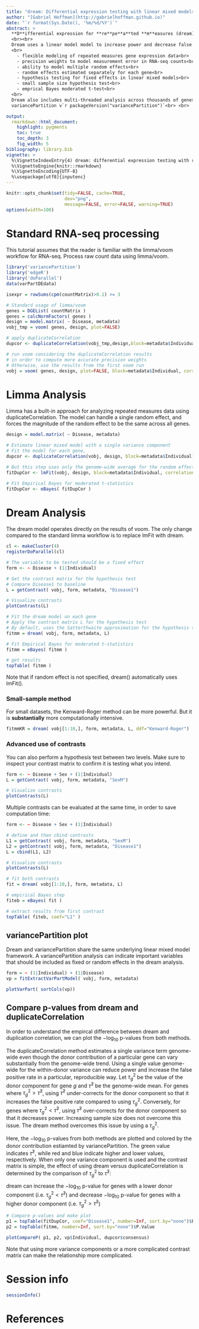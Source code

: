 ```yaml
---
title: "dream: Differential expression testing with linear mixed models for repeated measures"
author: "[Gabriel Hoffman](http://gabrielhoffman.github.io)"
date: "`r format(Sys.Date(), '%m/%d/%Y')`"
abstract: > 
  **D**ifferential expression for **re**pe**a**ted **m**easures (dream) uses a linear model model to increase power and decrease false positives for RNA-seq datasets with multiple measurements per individual.  The analysis fits seamlessly into the widely used workflow of limma/voom [@Law2014].  
  <br><br> 
  Dream uses a linear model model to increase power and decrease false positives for RNA-seq datasets with repeated measurements.  Dream achieves this by combining multiple statistical concepts into a single statistical model.  The model includes: 
  <br>  
    - flexible modeling of repeated measures gene expression data<br> 
    - precision weights to model measurement error in RNA-seq counts<br> 
    - ability to model multiple random effects<br>
    - random effects estimated separately for each gene<br>
    - hypothesis testing for fixed effects in linear mixed models<br>
    - small sample size hypothesis test<br>
    - emprical Bayes moderated t-test<br>
  <br> 
  Dream also includes multi-threaded analysis across thousands of genes on a multi-core machine.<br> <br> 
  variancePartition v`r packageVersion("variancePartition")`<br> <br> 

output:
  rmarkdown::html_document:
    highlight: pygments
    toc: true
    toc_depth: 3
    fig_width: 5
bibliography: library.bib
vignette: >
  %\VignetteIndexEntry{4) dream: differential expression testing with repeated measures designs}
  %\VignetteEngine{knitr::rmarkdown}
  %\VignetteEncoding{UTF-8}
  %\usepackage[utf8]{inputenc}
---
```


<!---
cd /Users/gabrielhoffman/workspace/repos
R
library('knitr')
rmarkdown::render('variancePartition/vignettes/dream.Rmd')
--->

```r
knitr::opts_chunk$set(tidy=FALSE, cache=TRUE,
                      dev="png",
                      message=FALSE, error=FALSE, warning=TRUE)
options(width=100)
```	

<!---
# Description
Dream uses a linear model model to increase power and decrease false positives for RNA-seq datasets with repeated measurements.  Dream achieves this by combining multiple statistical concepts into a single statistical model.  The dream model includes:     

```r
library('pander')
tab = rbind(c('precision weights to model measurement error in RNA-seq counts', "limma/voom", "@Law2014"),
  c('ability to model multiple random effects', 'lme4', '@Bates2015'),
  c('random effects estimated separately for each gene', 'variancePartition', '@hoffman2016'),
  c('hypothesis testing for fixed effects in linear mixed models', 'lmerTest', 'Kuznetsova, et al. -@kuznetsova2017'),
  c('small sample size hypothesis test', 'pbkrtest' , 'Halekoh, et al. -@halekoh2014'), 
  c('emprical Bayes moderated t-test', 'limma/eBayes', '@smyth2004'),
  c('','','')
  )
colnames(tab) = c("Model property", "Package", "Reference")

panderOptions('table.split.table', Inf)
panderOptions('table.alignment.default', 'left')

pander(tab, style = 'rmarkdown')
```
* flexible modeling of repeated measures gene expression data
* precision weights to model measurement error in RNA-seq counts
* ability to model multiple random effects
* random effects estimated separately for each gene
* hypothesis testing for fixed effects in linear mixed models
* small sample size hypothesis test
* emprical Bayes moderated t-test


Dream also includes multi-threaded analysis across thousands of genes on a multi-core machine.
--->

# Standard RNA-seq processing
This tutorial assumes that the reader is familiar with the limma/voom workflow for RNA-seq.  Process raw count data using limma/voom.  
```r
library('variancePartition')
library('edgeR')
library('doParallel')
data(varPartDEdata)

isexpr = rowSums(cpm(countMatrix)>0.1) >= 3

# Standard usage of limma/voom
genes = DGEList( countMatrix )
genes = calcNormFactors( genes )
design = model.matrix( ~ Disease, metadata)
vobj_tmp = voom( genes, design, plot=FALSE)

# apply duplicateCorrelation 
dupcor <- duplicateCorrelation(vobj_tmp,design,block=metadata$Individual)

# run voom considering the duplicateCorrelation results
# in order to compute more accurate precision weights
# Otherwise, use the results from the first voom run
vobj = voom( genes, design, plot=FALSE, block=metadata$Individual, correlation=dupcor$consensus)
```

# Limma Analysis
Limma has a built-in approach for analyzing repeated measures data using duplicateCorrelation.  The model can handle a single random effect, and forces the magnitude of the random effect to be the same across all genes.
```r

design = model.matrix( ~ Disease, metadata)

# Estimate linear mixed model with a single variance component
# Fit the model for each gene, 
dupcor <- duplicateCorrelation(vobj, design, block=metadata$Individual)

# But this step uses only the genome-wide average for the random effect
fitDupCor <- lmFit(vobj, design, block=metadata$Individual, correlation=dupcor$consensus)

# Fit Empirical Bayes for moderated t-statistics
fitDupCor <- eBayes( fitDupCor )
```

# Dream Analysis
The dream model operates directly on the results of voom.  The only change compared to the standard limma workflow is to replace lmFit with dream.  
```r
cl <- makeCluster(4)
registerDoParallel(cl)

# The variable to be tested should be a fixed effect
form <- ~ Disease + (1|Individual) 

# Get the contrast matrix for the hypothesis test
# Compare Disease1 to baseline
L = getContrast( vobj, form, metadata, "Disease1")

# Visualize contrasts
plotContrasts(L)

# Fit the dream model on each gene
# Apply the contrast matrix L for the hypothesis test  
# By default, uses the Satterthwaite approximation for the hypothesis test
fitmm = dream( vobj, form, metadata, L)

# Fit Empirical Bayes for moderated t-statistics
fitmm = eBayes( fitmm )

# get results
topTable( fitmm )
```
Note that if random effect is not specified, dream() automatically uses lmFit().  

### Small-sample method
For small datasets, the Kenward-Roger method can be more powerful.  But it is **substantially** more computationally intensive.
```r
fitmmKR = dream( vobj[1:10,], form, metadata, L, ddf="Kenward-Roger")
```

### Advanced use of contrasts
You can also perform a hypothesis test between two levels.  Make sure to inspect your contrast matrix to confirm it is testing what you intend.
```r
form <- ~ Disease + Sex + (1|Individual)  
L = getContrast( vobj, form, metadata, "SexM")

# Visualize contrasts
plotContrasts(L)
```

Multiple contrasts can be evaluated at the same time, in order to save computation time:
```r
form <- ~ Disease + Sex + (1|Individual) 

# define and then cbind contrasts
L1 = getContrast( vobj, form, metadata, "SexM")
L2 = getContrast( vobj, form, metadata, "Disease1")
L = cbind(L1, L2)

# Visualize contrasts
plotContrasts(L) 

# fit both contrasts
fit = dream( vobj[1:10,], form, metadata, L)

# empirical Bayes step
fiteb = eBayes( fit )

# extract results from first contrast
topTable( fiteb, coef="L1" )
```

## variancePartition plot
Dream and variancePartition share the same underlying linear mixed model framework. A variancePartition analysis can indicate important variables that should be included as fixed or random effects in the dream analysis. 
```r
form = ~ (1|Individual) + (1|Disease)
vp = fitExtractVarPartModel( vobj, form, metadata)

plotVarPart( sortCols(vp))
```

## Compare p-values from dream and duplicateCorrelation

In order to understand the empircal difference between dream and duplication correlation, we can plot the $-\log_{10}$ p-values from both methods.

The duplicateCorrelation method estimates a single variance term genome-wide even though the donor contribution of a particular gene can vary substantially from the genome-wide trend.  Using a single value genome-wide for the within-donor variance can reduce power and increase the false positive rate in a particular, reproducible way.  Let $\tau^2_g$  be the value of the donor component for gene $g$ and $\bar{\tau}^2$ be the genome-wide mean.  For genes where $\tau^2_g>\bar{\tau}^2$, using $\bar{\tau}^2$ under-corrects for the donor component so that it increases the false positive rate compared to using $\tau^2_g$.  Conversely, for genes where $\tau^2_g<\bar{\tau}^2$, using $\bar{\tau}^2$ over-corrects for the donor component so that it decreases power.  Increasing sample size does not overcome this issue.  The dream method overcomes this issue by using a $\tau^2_g$.

  Here, the $-\log_{10}$ p-values from both methods are plotted and colored by the donor contribution estiamted by variancePartition.  The green value indicates $\bar{\tau}^2$, while red and blue indicate higher and lower values, respectively.  When only one variance component is used and the contrast matrix is simple, the effect of using dream versus duplicateCorrelation is determined by the comparison of $\tau^2_g$ to $\bar{\tau}^2$: 

  dream can increase the $-\log_{10}$ p-value for genes with a lower donor component (i.e. $\tau^2_g<\bar{\tau}^2$) and decrease $-\log_{10}$ p-value for genes with a higher donor component (i.e. $\tau^2_g>\bar{\tau}^2$)

```r
# Compare p-values and make plot
p1 = topTable(fitDupCor, coef="Disease1", number=Inf, sort.by="none")$P.Value
p2 = topTable(fitmm, number=Inf, sort.by="none")$P.Value

plotCompareP( p1, p2, vp$Individual, dupcor$consensus)
```

Note that using more variance components or a more complicated contrast matrix can make the relationship more complicated.





# Session info
```r
sessionInfo()
```

# References

